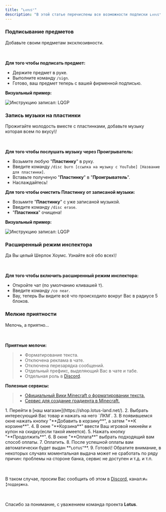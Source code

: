 ```yaml
---
title: "ʟᴏᴛᴜꜱ⁺"
description: "В этой статье перечислены все возможности подписки ʟᴏᴛᴜꜱ⁺."
---
```


### Подписывание предметов

<Card icon="plus" iconType="sharp-solid">
  Добавьте своим предметам эксклюзивности.

  ㅤ

  **Для того чтобы подписать предмет:**

  - Держите предмет в руке.
  - Выполните команду `/sign`.
  - Готово, ваш предмет теперь с вашей фирменной подписью.

  **Визуальный пример:**

  <img
    src="/images/signn.webp"
    alt="Инструкцию записал: LQGP"
    title="Визуальный пример работы подписывания предмета."
    className="mx-auto"
  />
</Card>

### Запись музыки на пластинки

<Card icon="plus" iconType="sharp-solid">
  Прожигайте молодость вместе с пластинками, добавьте музыку которая всем по вкусу\!

  ㅤ

  **Для того чтобы послушать музыку через Проигрыватель:**

  - Возьмите любую "**Пластинку**" в руку.
  - Введите команду `/disc burn [ссылка на музыку с YouTube] [Название для пластинки]`.
  - Вставьте полученую "**Пластинку**" в "**Проигрыватель**".
  - Наслаждайтесь\!

  **Для того чтобы очистить Пластинку от записаной музыки:**

  - Возьмите "**Пластинку**" с уже записаной музыкой.
  - Введите команду `/disc erase`.
  - "**Пластинка**" очищена\!

  **Визуальный пример:**

  <img
    src="/images/discki.webp"
    alt="Инструкцию записал: LQGP"
    title="Визуальный пример записи и очистки пластинки."
    className="mx-auto"
  />
</Card>

### Расширенный режим инспектора

<Card icon="plus" iconType="sharp-solid">
  Да Вы целый Шерлок Хоумс. Узнайте всё обо всех\!

  ㅤ

  **Для того чтобы включить расширенный режим инспектора:**

  - Откройте чат (по умолчанию кливашей `T`).
  - Введите команду `/co near`.
  - Вау, теперь Вы видите всё что происходило вокруг Вас в радиусе 5 блоков.
</Card>

### Мелкие приятности

<Card icon="plus" iconType="sharp-solid">
  Мелочь, а приятно...

  ㅤ

  **Приятные мелочи:**

  > - Форматирование текста.
  > - Отключена реклама в чате.
  > - Отключена перезарядка сообщений.
  > - Отдельный префикс, выделяющий Вас в чате и табе.
  > - Отдельная роль в [Discord](https://discord.gg/YCJ9wweXKv).

  **Полезные сервисы:**

  > - [Официальный Вики Minecraft о форматировании текста.](https://ru.minecraft.wiki/w/%D0%A4%D0%BE%D1%80%D0%BC%D0%B0%D1%82%D0%B8%D1%80%D0%BE%D0%B2%D0%B0%D0%BD%D0%B8%D0%B5_%D1%82%D0%B5%D0%BA%D1%81%D1%82%D0%B0)
  > - [Сервис для создание градиента в Minecraft.](https://www.birdflop.com/resources/rgb/)
</Card>

<Steps>
  <Step title="Как получить ʟᴏᴛᴜꜱ⁺?" icon="plus" titleSize="h2">
    1. Перейти в [наш магазин](https://shop.lotus-land.net/).
    2. Выбрать интересующий Вас товар и нажать на него `ЛКМ`.
    3. В появившемся окне нажать кнопку "**Добавить в корзину**", а затем "**К корзине**".
    4. В окне "**Корзина**" ввести Ваш игровой никнейм и купон на скидку(если такой имеется).
    5. Нажать кнопку "**Продолжить**".
    6. В окне "**Оплата**" выбрать подходящий вам способ оплаты.
    7. Оплатить.
    8. После успешной оплаты вам автоматически будет выдан **ʟᴏᴛᴜꜱ⁺**.
    9. Готово\!
  </Step>
  <Step title="Спасибо что поддержали наш проект" icon="stars" titleSize="h2">
    
  </Step>
</Steps>

<Note>
  Обратите внимание, в некоторых случаях моментальная выдача может не сработать по ряду причин: проблемы на стороне банка, сервис не доступен и т.д. и т.п.

  ㅤ

  В таком случае, просим Вас сообщить об этом в [Discord](https://discord.gg/YCJ9wweXKv), канал:`#✉️╏поддержка`.

  ㅤ

  Спасибо за понимание, с уважением команда проекта **Lotus**.
</Note>